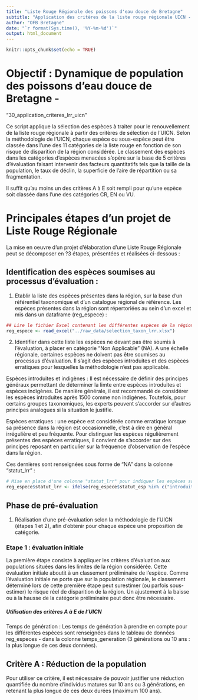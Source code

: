 ```yaml
---
title: "Liste Rouge Régionale des poissons d'eau douce de Bretagne"
subtitle: "Application des critères de la liste rouge régionale UICN - sélection des espèces"
author: "OFB Bretagne"
date: "`r format(Sys.time(), '%Y-%m-%d')`"
output: html_document
---
```


```r
knitr::opts_chunk$set(echo = TRUE)
```

# Objectif : Dynamique de population des poissons d'eau douce de Bretagne - 
"30_application_criteres_lrr_uicn"


Ce script applique la sélection des espèces à traiter pour le renouvellement de la liste rouge régionale à partir des critères de sélection de l'UICN. Selon la méthodologie de l'UICN, chaque espèce ou sous-espèce peut être classée dans l'une des 11 catégories de la liste rouge en fonction de son risque de disparition de la région considérée. Le classement des espèces dans les catégories d'espèces menacées s'opère sur la base de 5 critères d'évaluation faisant intervenir des facteurs quantitatifs tels que la taille de la population, le taux de déclin, la superficie de l'aire de répartition ou sa fragmentation. 

Il suffit qu'au moins un des critères A à E soit rempli pour qu'une espèce soit classée dans l'une des catégories CR, EN ou VU. 



# Principales étapes d'un projet de Liste Rouge Régionale 

La mise en oeuvre d'un projet d'élaboration d'une Liste Rouge Régionale peut se décomposer en ?3 étapes, présentées et réalisées ci-dessous : 


## Identification des espèces soumises au processus d'évaluation : 

1) Etablir la liste des espèces présentes dans la région, sur la base d'un référentiel taxonomique et d'un catalogue régional de référence. Les espèces présentes dans la région sont répertoriées au sein d'un excel et mis dans un dataframe (reg_espece) :

```r
## Lire le fichier Excel contenant les différentes espèces de la région ainsi que leurs traits biologiques
reg_espece <- read_excel("../raw_data/selection_taxon_lrr.xlsx")

```


2) Identifier dans cette liste les espèces ne devant pas être soumis à l'évaluation, à placer en catégorie "Non Applicable" (NA). A une échelle régionale, certaines espèces ne doivent pas être soumises au processus d'évaluation. Il s'agit des espèces introduites et des espèces erratiques pour lesquelles la méthodologie n'est pas applicable. 

Espèces introduites et indigènes : Il est nécessaire de définir des principes généraux permettant de déterminer la limte entre espèces introduites et espèces indigènes. De manière générale, il est recommandé de considérer les espèces introduites après 1500 comme non indigènes. Toutefois, pour certains groupes taxonomiques, les experts peuvent s'accorder sur d'autres principes analogues si la situation le justifie. 

Espèces erratiques : une espèce est considérée comme erratique lorsque sa présence dans la région est occasionnelle, c'est à dire en général irrégulière et peu fréquente. Pour distinguer les espèces régulièrement présentes des espèces erratiques, il convient de s'accorder sur des principes reposant en particulier sur la fréquence d'observation de l'espèce dans la région. 

Ces dernières sont renseignées sous forme de "NA" dans la colonne "statut_lrr" :

```r
# Mise en place d'une colonne "statut_lrr" pour indiquer les espèces soumises et non soumises au processus d'évaluation
reg_espece$statut_lrr <- ifelse(reg_espece$statut_esp %in% c("introduite", "erratique"), "NA", "Applicable")

```



## Phase de pré-évaluation 

1) Réalisation d'une pré-évaluation selon la méthodologie de l'UICN (étapes 1 et 2), afin d'obtenir pour chaque espèce une proposition de catégorie. 


### Etape 1 : évaluation initiale

La première étape consiste à appliquer les critères d'évaluation aux populations situées dans les limites de la région considérée. Cette évaluation initiale aboutit à un classement préliminaire de l'espèce. Comme l'évaluation initiale ne porte que sur la population régionale, le classement déterminé lors de cette première étape peut surestimer (ou parfois sous-estimer) le risque réel de disparition de la région. Un ajustement à la baisse ou à la hausse de la catégorie préliminaire peut donc être nécessaire. 


##### Utilisation des critères A à E de l'UICN


Temps de génération : Les temps de génération à prendre en compte pour les différentes espèces sont renseignées dans le tableau de données reg_especes - dans la colonne temps_generation (3 générations ou 10 ans : la plus longue de ces deux données).




## Critère A : Réduction de la population

Pour utiliser ce critère, il est nécessaire de pouvoir justifier une réduction quantifiée du nombre d'individus matures sur 10 ans ou 3 générations, en retenant la plus longue de ces deux durées (maximum 100 ans). 



